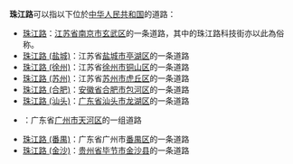 '''珠江路'''可以指以下位於[[中华人民共和国|中华人民共和国]]的道路：
*[[珠江路|珠江路]]：[[江苏省|江苏省]][[南京市|南京市]][[玄武区|玄武区]]的一条道路，其中的珠江路科技街亦以此為俗称。
*[[珠江路_(盐城)|珠江路 (盐城)]]：江苏省[[盐城市|盐城市]][[亭湖区|亭湖区]]的一条道路
*[[珠江路_(徐州)|珠江路 (徐州)]]：江苏省[[徐州市|徐州市]][[铜山区|铜山区]]的一条道路
*[[珠江路_(苏州)|珠江路 (苏州)]]：江苏省[[苏州市|苏州市]][[虎丘区|虎丘区]]的一条道路
*[[珠江路_(合肥)|珠江路 (合肥)]]：[[安徽省|安徽省]][[合肥市|合肥市]][[包河区|包河区]]的一条道路
*[[珠江路_(汕头)|珠江路 (汕头)]]：[[广东省|广东省]][[汕头市|汕头市]][[龙湖区|龙湖区]]的一条道路
*{{tsl|zh-yue|珠江路 (廣州天河)|珠江路 (天河)}}：广东省[[广州市|广州市]][[天河区|天河区]]的一组道路
*[[珠江路_(番禺)|珠江路 (番禺)]]：广东省广州市[[番禺区|番禺区]]的一条道路
*[[珠江路_(金沙)|珠江路 (金沙)]]：[[贵州省|贵州省]][[毕节市|毕节市]][[金沙县|金沙县]]的一条道路
{{disambig|Cat=街道名消歧义}}